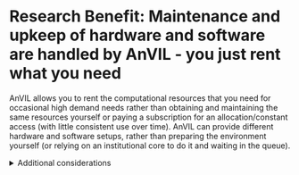 # Research Benefit: Maintenance and upkeep of hardware and software are handled by AnVIL - you just rent what you need

AnVIL allows you to rent the computational resources that you need for occasional high demand needs rather than obtaining and maintaining the same resources yourself or paying a subscription for an allocation/constant access (with little consistent use over time). AnVIL can provide different hardware and software setups, rather than preparing the environment yourself (or relying on an institutional core to do it and waiting in the queue).

::: {.click_to_expand_block}

<details><summary>Additional considerations</summary>

Other considerations that make renting computational resources from AnVIL appealing compared to obtaining and maintaining your own resources or upgrading an institutional allocation (HPC) include:

* AnVIL is compliant with protected data. Some institutional HPCs may not be.
* Once your group is initially set up on AnVIL, adding users (with specified permissions) is easier than trying to add a user to an allocation through an email chain.
* Because AnVIL maintains docker images, the exact version of a tool is documented and available.
* AnVIL scales well for large numbers of samples and won't require long waits in queues to access limited, specialized resources; AnVIL also works well for small analyses where you may not want to connect to the HPC and set up a complicated environment there.

</details>

:::
